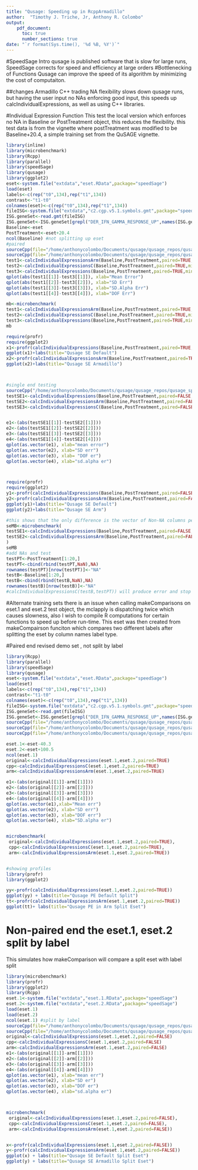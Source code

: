 ```yaml
---
title: "Qusage: Speeding up in RcppArmadillo"
author:  "Timothy J. Triche, Jr, Anthony R. Colombo"
output: 
    pdf_document:
      toc: true
      number_sections: true
date: "`r format(Sys.time(), '%d %B, %Y')`"
---
```


#SpeedSage Intro
qusage is published software that is slow for large runs, SpeedSage corrects for speed and efficiency at large orders
#Bottlenecking of Functions
Qusage can improve the speed of its algorithm by minimizing the cost of computaiton.

##changes Armadillo C++ 
trading NA flexibility slows down qusage runs, but having the user input no NAs enforcing good input, this speeds up calcIndividualExpressions, as well as using C++ libraries.

#Individual Expression Function
This test the local version which enforces no NA in Baseline or PostTreatment object, this reduces the flexibility. this test data is from the vignette where postTreatment was modified to be Baseline+20.4, a simple training set from the QuSAGE vignette.

```r
library(inline)
library(microbenchmark)
library(Rcpp)
library(parallel)
library(speedSage)
library(qusage)
library(ggplot2)
eset<-system.file("extdata","eset.RData",package="speedSage")
load(eset)
labels<-c(rep("t0",134),rep("t1",134))
contrast<-"t1-t0"
colnames(eset)<-c(rep("t0",134),rep("t1",134))
fileISG<-system.file("extdata","c2.cgp.v5.1.symbols.gmt",package="speedSage")
ISG.geneSet<-read.gmt(fileISG)
ISG.geneSet<-ISG.geneSet[grepl("DER_IFN_GAMMA_RESPONSE_UP",names(ISG.geneSet))]
Baseline<-eset
PostTreatment<-eset+20.4
ncol(Baseline) #not splitting up eset
#paired
sourceCpp(file="/home/anthonycolombo/Documents/qusage/qusage_repos/qusage_speed/R/sigmaArm.cpp")
sourceCpp(file="/home/anthonycolombo/Documents/qusage/qusage_repos/qusage_speed/R/sigmasCpp.cpp")
test1<-calcIndividualExpressionsArm(Baseline,PostTreatment,paired=TRUE,min.variance.factor=10^-6)
test2<-calcIndividualExpressionsC(Baseline,PostTreatment,paired=TRUE,min.variance.factor=10^-6)
test3<-calcIndividualExpressions(Baseline,PostTreatment,paired=TRUE,min.variance.factor=10^-6,na.rm=TRUE)
qplot(abs(test1[[1]]-test3[[1]]), xlab="Mean Error")
qplot(abs(test1[[2]]-test3[[2]]), xlab="SD Err") 
qplot(abs(test1[[3]]-test3[[3]]), xlab="SD.Alpha Err")
qplot(abs(test1[[4]]-test3[[4]]), xlab="DOF Err")

mb<-microbenchmark(
test1<-calcIndividualExpressionsArm(Baseline,PostTreatment,paired=TRUE,min.variance.factor=10^-6),
test2<-calcIndividualExpressionsC(Baseline,PostTreatment,paired=TRUE,min.variance.factor=10^-6),
test3<-calcIndividualExpressions(Baseline,PostTreatment,paired=TRUE,min.variance.factor=10^-6,na.rm=TRUE))
mb

require(profr)
require(ggplot2)
x1<-profr(calcIndividualExpressions(Baseline,PostTreatment,paired=TRUE,min.variance.factor=10^-6,na.rm=TRUE))
ggplot(x1)+labs(title="Qusage SE Default")
x2<-profr(calcIndividualExpressionsArm(Baseline,PostTreatment,paired=TRUE,min.variance.factor=10^-6))
ggplot(x2)+labs(title="Qusage SE Armadillo")



#single end testing
sourceCpp("/home/anthonycolombo/Documents/qusage/qusage_repos/qusage_speed/R/sigmaSingle.cpp")
testSE1<-calcIndividualExpressions(Baseline,PostTreatment,paired=FALSE,min.variance.factor=10^-6,na.rm=TRUE)
testSE2<-calcIndividualExpressionsArm(Baseline,PostTreatment,paired=FALSE,min.variance.factor=10^-6)
testSE3<-calcIndividualExpressionsC(Baseline,PostTreatment,paired=FALSE,min.variance.factor=10^-6)


e1<-(abs(testSE1[[1]]-testSE2[[1]]))
e2<-(abs(testSE1[[2]]-testSE2[[2]]))
e3<-(abs(testSE1[[3]]-testSE2[[3]]))
e4<-(abs(testSE1[[4]]-testSE2[[4]]))
qplot(as.vector(e1), xlab="mean error")
qplot(as.vector(e2), xlab="SD err")
qplot(as.vector(e3), xlab= "DOF er")
qplot(as.vector(e4), xlab="sd.alpha er")



require(profr)
require(ggplot2)
y1<-profr(calcIndividualExpressions(Baseline,PostTreatment,paired=FALSE,min.variance.factor=10^-6,na.rm=TRUE))
y2<-profr(calcIndividualExpressionsArm(Baseline,PostTreatment,paired=FALSE,min.variance.factor=10^-6))
ggplot(y1)+labs(title="Qusage SE Default")
ggplot(y2)+labs(title="Qusage SE Arm")

#this shows that the only difference is the vector of Non-NA columns per each row; which is the same as the number of columns if no-na is enforced.
seMB<-microbenchmark(
testSE1<-calcIndividualExpressions(Baseline,PostTreatment,paired=FALSE,min.variance.factor=10^-6,na.rm=TRUE),
testSE2<-calcIndividualExpressionsArm(Baseline,PostTreatment,paired=FALSE,min.variance.factor=10^-6)
) 
seMB 
#add NAs and test
testPT<-PostTreatment[1:20,]
testPT<-cbind(rbind(testPT,NaN),NA)
rownames(testPT)[nrow(testPT)]<-"NA"
testB<-Baseline[1:20,]
testB<-cbind(rbind(testB,NaN),NA)
rownames(testB)[nrow(testB)]<-"NA"
#calcIndividualExpressionsC(testB,testPT)) will produce error and stop if NA
```

#Alternate training sets
there is an issue when calling makeComparisons on eset.1 and eset.2 test object, the mclapply is dispatching twice which causes slowness, also I wish to compile R computations for certain functions to speed up before run-time.  This eset was then created from makeCompairson funciton which compares two different labels after splitting the eset by column names label type.  

#Paired end revised demo set , not split by label
```r
library(Rcpp)
library(parallel)
library(speedSage)
library(qusage)
eset<-system.file("extdata","eset.RData",package="speedSage")
load(eset)
labels<-c(rep("t0",134),rep("t1",134))
contrast<-"t1-t0"
colnames(eset)<-c(rep("t0",134),rep("t1",134))
fileISG<-system.file("extdata","c2.cgp.v5.1.symbols.gmt",package="speedSage")
ISG.geneSet<-read.gmt(fileISG)
ISG.geneSet<-ISG.geneSet[grepl("DER_IFN_GAMMA_RESPONSE_UP",names(ISG.geneSet))]
sourceCpp(file="/home/anthonycolombo/Documents/qusage/qusage_repos/qusage_speed/R/sigmasCpp.cpp")
sourceCpp(file="/home/anthonycolombo/Documents/qusage/qusage_repos/qusage_speed/R/sigmaArm.cpp")
sourceCpp(file="/home/anthonycolombo/Documents/qusage/qusage_repos/qusage_speed/R/sigmaSingle.cpp")

eset.1<-eset-40.3
eset.2<-eset+100.5
ncol(eset.1) 
original<-calcIndividualExpressions(eset.1,eset.2,paired=TRUE)
cpp<-calcIndividualExpressionsC(eset.1,eset.2,paired=TRUE)
arm<-calcIndividualExpressionsArm(eset.1,eset.2,paired=TRUE)

e1<-(abs(original[[1]]-arm[[1]]))
e2<-(abs(original[[2]]-arm[[2]]))
e3<-(abs(original[[3]]-arm[[3]]))
e4<-(abs(original[[4]]-arm[[4]]))
qplot(as.vector(e1),xlab="Mean err")
qplot(as.vector(e2), xlab="SD err")
qplot(as.vector(e3), xlab="DOF err")
qplot(as.vector(e4), xlab="SD.alpha er")


microbenchmark(
 original<-calcIndividualExpressions(eset.1,eset.2,paired=TRUE),
 cpp<-calcIndividualExpressionsC(eset.1,eset.2,paired=TRUE),
 arm<-calcIndividualExpressionsArm(eset.1,eset.2,paired=TRUE))


#showing profiles
library(profr)
library(ggplot2)

yy<-profr(calcIndividualExpressions(eset.1,eset.2,paired=TRUE))
ggplot(yy) + labs(title="Qusage PE Default Split")
tt<-profr(calcIndividualExpressionsArm(eset.1,eset.2,paired=TRUE))
ggplot(tt)+ labs(title="Qusage PE in Arm Split Eset")

```





# Non-paired end the eset.1, eset.2 split by label
  This simulates how makeComparison will compare a split eset with label split
```r
library(microbenchmark)
library(profr)
library(ggplot2)
library(Rcpp)
eset.1<-system.file("extdata","eset.1.RData",package="speedSage")
eset.2<-system.file("extdata","eset.2.RData",package="speedSage")
load(eset.1)
load(eset.2)
ncol(eset.1) #split by label
sourceCpp(file="/home/anthonycolombo/Documents/qusage/qusage_repos/qusage_speed/R/sigmasCpp.cpp")
sourceCpp(file="/home/anthonycolombo/Documents/qusage/qusage_repos/qusage_speed/R/sigmaArm.cpp")
original<-calcIndividualExpressions(eset.1,eset.2,paired=FALSE)
cpp<-calcIndividualExpressionsC(eset.1,eset.2,paired=FALSE)
arm<-calcIndividualExpressionsArm(eset.1,eset.2,paired=FALSE)
e1<-(abs(original[[1]]-arm[[1]]))
e2<-(abs(original[[2]]-arm[[2]]))
e3<-(abs(original[[3]]-arm[[3]]))
e4<-(abs(original[[4]]-arm[[4]]))
qplot(as.vector(e1), xlab="mean err")
qplot(as.vector(e2), xlab="SD er")
qplot(as.vector(e3), xlab="DOF er")
qplot(as.vector(e4), xlab="sd.alpha er")



microbenchmark(
 original<-calcIndividualExpressions(eset.1,eset.2,paired=FALSE),
 cpp<-calcIndividualExpressionsC(eset.1,eset.2,paired=FALSE),
 arm<-calcIndividualExpressionsArm(eset.1,eset.2,paired=FALSE))


x<-profr(calcIndividualExpressions(eset.1,eset.2,paired=FALSE))
y<-profr(calcIndividualExpressionsArm(eset.1,eset.2,paired=FALSE))
ggplot(x) + labs(title="Qusage SE Default Split Eset")
ggplot(y) + labs(title="Qusage SE Armadillo Split Eset")


```



